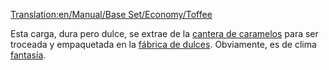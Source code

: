 [[Translation:en/Manual/Base Set/Economy/Toffee]]

{{es/Carga| carga  = Caramelos
| imagen = ToffeeQuarry.png
| producida =[[es/Manual/Base Set/Economy/Cantera de caramelos|Cantera de caramelos]]
| aceptada  =[[es/Manual/Base Set/Economy/Fábrica de dulces|Fábrica de dulces]]
}}
Esta carga, dura pero dulce, se extrae de la [[es/Manual/Base Set/Economy/Cantera de caramelos|cantera de caramelos]] para ser troceada y empaquetada en la [[es/Manual/Base Set/Economy/Fábrica de dulces|fábrica de dulces]]. Obviamente, es de clima [[es/fantasía|fantasía]].